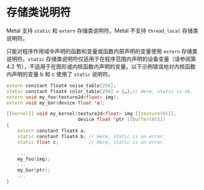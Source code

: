 # 存储类说明符

<OrigninalPDF title="5.3 Storage Class Specifiers" />

Metal 支持 `static` 和 `extern` 存储类说明符。Metal 不支持 `thread_local` 存储类说明符。

只能对程序作用域中声明的函数和变量或函数内部声明的变量使用 `extern` 存储类说明符。`static` 存储类说明符仅适用于在程序范围内声明的设备变量（请参阅第 4.2 节），不适用于在图形或内核函数内声明的变量。以下示例错误地对内核函数内声明的变量 b 和 c 使用了 `static` 说明符。

```cpp
extern constant float4 noise_table[256];
static constant float4 color_table[256] = {…};// Here, static is ok.
extern void my_foo(texture2d<float> img);
extern void my_bar(device float *a);

[[kernel]] void my_kernel(texture2d<float> img [[texture(0)]],
                          device float *ptr [[buffer(0)]])
{
    extern constant float4 a;
    static constant float4 b; // Here, static is an error.
    static float c;           // Here, static is an error.

    ...
    my_foo(img);
    ...
    my_bar(ptr);
    ...
}
```
